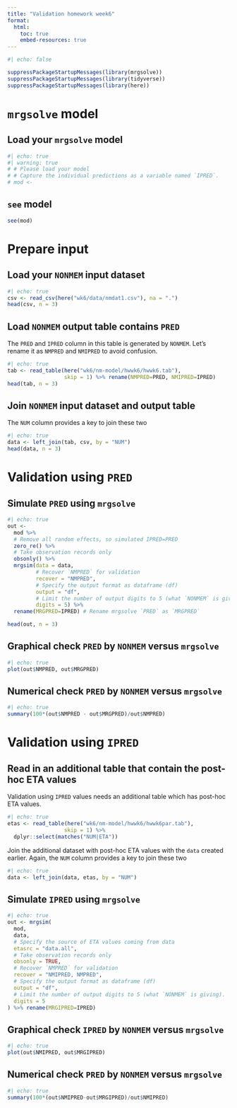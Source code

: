 ```yaml
---
title: "Validation homework week6"
format: 
  html:
    toc: true
    embed-resources: true
---
```


```r
#| echo: false

suppressPackageStartupMessages(library(mrgsolve))
suppressPackageStartupMessages(library(tidyverse))
suppressPackageStartupMessages(library(here))
```

# `mrgsolve` model

## Load your `mrgsolve` model

```r
#| echo: true
#| warning: true
# # Please load your model
# # Capture the individual predictions as a variable named `IPRED`. 
# mod <- 
```

## `see` model

```r
see(mod)
```

# Prepare input

## Load your `NONMEM` input dataset

```r
#| echo: true
csv <- read_csv(here("wk6/data/nmdat1.csv"), na = ".")
head(csv, n = 3)
```

## Load `NONMEM` output table contains `PRED`

The `PRED` and `IPRED` column in this table is generated by `NONMEM`. Let's rename it as `NMPRED` and `NMIPRED` to avoid confusion.

```r
#| echo: true
tab <- read_table(here("wk6/nm-model/hwwk6/hwwk6.tab"), 
                  skip = 1) %>% rename(NMPRED=PRED, NMIPRED=IPRED)
head(tab, n = 3)
```

## Join `NONMEM` input dataset and output table

The `NUM` column provides a key to join these two

```r
#| echo: true
data <- left_join(tab, csv, by = "NUM")
head(data, n = 3)
```

# Validation using `PRED`

## Simulate `PRED` using `mrgsolve`

```r
#| echo: true
out <- 
  mod %>% 
  # Remove all random effects, so simulated IPRED=PRED
  zero_re() %>% 
  # Take observation records only
  obsonly() %>% 
  mrgsim(data = data, 
         # Recover `NMPRED` for validation
         recover = "NMPRED",
         # Specify the output format as dataframe (df)
         output = "df", 
         # Limit the number of output digits to 5 (what `NONMEM` is giving).
         digits = 5) %>% 
  rename(MRGPRED=IPRED) # Rename mrgsolve `PRED` as `MRGPRED`

head(out, n = 3)
```

## Graphical check `PRED` by `NONMEM` versus `mrgsolve`

```r
#| echo: true
plot(out$NMPRED, out$MRGPRED)
```

## Numerical check `PRED` by `NONMEM` versus `mrgsolve`

```r
#| echo: true
summary(100*(out$NMPRED - out$MRGPRED)/out$NMPRED)
```

# Validation using `IPRED`

## Read in an additional table that contain the post-hoc ETA values

Validation using `IPRED` values needs an additional table which has post-hoc ETA values.

```r
#| echo: true
etas <- read_table(here("wk6/nm-model/hwwk6/hwwk6par.tab"), 
                  skip = 1) %>% 
  dplyr::select(matches("NUM|ETA"))
```

Join the additional dataset with post-hoc ETA values with the `data` created earlier. Again, the `NUM` column provides a key to join these two

```r
#| echo: true
data <- left_join(data, etas, by = "NUM")
```

## Simulate `IPRED` using `mrgsolve`

```r
#| echo: true
out <- mrgsim(
  mod, 
  data, 
  # Specify the source of ETA values coming from data
  etasrc = "data.all",
  # Take observation records only
  obsonly = TRUE, 
  # Recover `NMPRED` for validation
  recover = "NMIPRED, NMPRED", 
  # Specify the output format as dataframe (df)
  output = "df", 
  # Limit the number of output digits to 5 (what `NONMEM` is giving).
  digits = 5
) %>% rename(MRGIPRED=IPRED)
```

## Graphical check `IPRED` by `NONMEM` versus `mrgsolve`

```r
#| echo: true
plot(out$NMIPRED, out$MRGIPRED)
```

## Numerical check `PRED` by `NONMEM` versus `mrgsolve`

```r
#| echo: true
summary(100*(out$NMIPRED-out$MRGIPRED)/out$NMIPRED)
```
